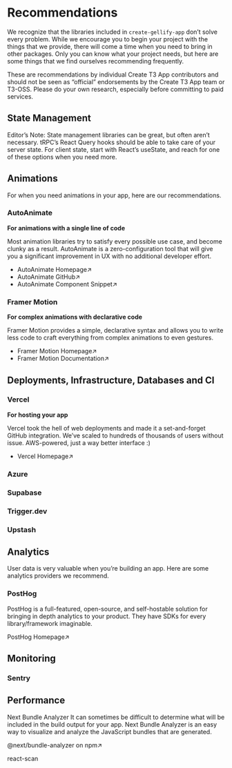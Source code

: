 # Recommendations

We recognize that the libraries included in `create-gellify-app` don’t solve every problem. While we encourage you to begin your project with the things that we provide, there will come a time when you need to bring in other packages. Only you can know what your project needs, but here are some things that we find ourselves recommending frequently.

These are recommendations by individual Create T3 App contributors and should not be seen as “official” endorsements by the Create T3 App team or T3-OSS. Please do your own research, especially before committing to paid services.

## State Management
Editor’s Note: State management libraries can be great, but often aren’t necessary. tRPC’s React Query hooks should be able to take care of your server state. For client state, start with React’s useState, and reach for one of these options when you need more.


## Animations
For when you need animations in your app, here are our recommendations.

### AutoAnimate

**For animations with a single line of code**

Most animation libraries try to satisfy every possible use case, and become clunky as a result. AutoAnimate is a zero-configuration tool that will give you a significant improvement in UX with no additional developer effort.

- AutoAnimate Homepage↗
- AutoAnimate GitHub↗
- AutoAnimate Component Snippet↗

### Framer Motion

**For complex animations with declarative code**

Framer Motion provides a simple, declarative syntax and allows you to write less code to craft everything from complex animations to even gestures.

- Framer Motion Homepage↗
- Framer Motion Documentation↗

## Deployments, Infrastructure, Databases and CI

### Vercel

**For hosting your app**

Vercel took the hell of web deployments and made it a set-and-forget GitHub integration. We’ve scaled to hundreds of thousands of users without issue. AWS-powered, just a way better interface :)

- Vercel Homepage↗

### Azure

### Supabase

### Trigger.dev

### Upstash

## Analytics
User data is very valuable when you’re building an app. Here are some analytics providers we recommend.

### PostHog
PostHog is a full-featured, open-source, and self-hostable solution for bringing in depth analytics to your product. They have SDKs for every library/framework imaginable.

PostHog Homepage↗

## Monitoring

### Sentry

## Performance

Next Bundle Analyzer
It can sometimes be difficult to determine what will be included in the build output for your app. Next Bundle Analyzer is an easy way to visualize and analyze the JavaScript bundles that are generated.

@next/bundle-analyzer on npm↗

react-scan